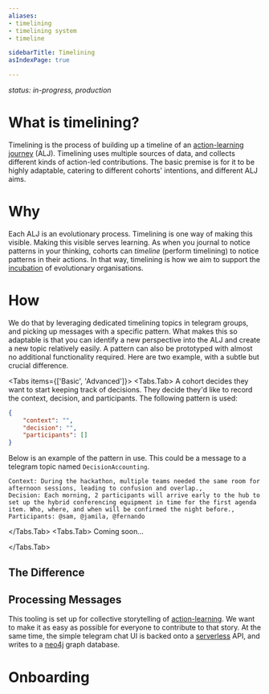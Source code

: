 ```yaml
---
aliases:
- timelining
- timelining system
- timeline

sidebarTitle: Timelining
asIndexPage: true

---
```



*status: in-progress, production*

# What is timelining?
Timelining is the process of building up a timeline of an [action-learning journey](patterns/action-learning%20journeys.md) (ALJ). Timelining uses multiple sources of data, and collects different kinds of action-led contributions. The basic premise is for it to be highly adaptable, catering to different cohorts' intentions, and different ALJ aims.
# Why
Each ALJ is an evolutionary process. Timelining is one way of making this visible. Making this visible serves learning. As when you journal to notice patterns in your thinking, cohorts can *timeline* (perform timelining) to notice patterns in their actions. In that way, timelining is how we aim to support the [incubation](home) of evolutionary organisations. 
# How
We do that by leveraging dedicated timelining topics in telegram groups, and picking up messages with a specific pattern. What makes this so adaptable is that you can identify a new perspective into the ALJ and create a new topic relatively easily. A pattern can also be prototyped with almost no additional functionality required. Here are two example, with a subtle but crucial difference.

<Tabs items={['Basic', 'Advanced']}> 
<Tabs.Tab>
A cohort decides they want to start keeping track of decisions. They decide they'd like to record the context, decision, and participants. The following pattern is used:

```json
{
	"context": "",
	"decision": "",
	"participants": []
}
```

Below is an example of the pattern in use. This could be a message to a telegram topic named `DecisionAccounting`.

```
Context: During the hackathon, multiple teams needed the same room for afternoon sessions, leading to confusion and overlap.,
Decision: Each morning, 2 participants will arrive early to the hub to set up the hybrid conferencing equipment in time for the first agenda item. Who, where, and when will be confirmed the night before.,
Participants: @sam, @jamila, @fernando
```

</Tabs.Tab> 
<Tabs.Tab>
Coming soon...

</Tabs.Tab> 
</Tabs> 

## The Difference

## Processing Messages
This tooling is set up for collective storytelling of [action-learning](patterns/action-learning.md). We want to make it as easy as possible for everyone to contribute to that story. At the same time, the simple telegram chat UI is backed onto a [serverless](https://vercel.com/) API, and writes to a [neo4j](https://neo4j.com/) graph database. 

# Onboarding
